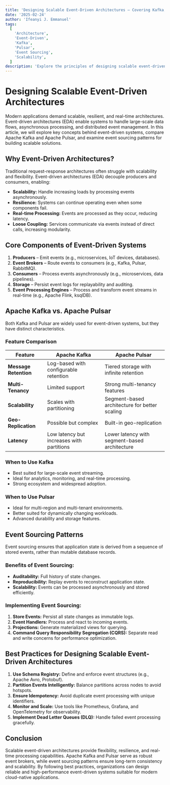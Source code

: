 ```yaml
---
title: 'Designing Scalable Event-Driven Architectures – Covering Kafka, Pulsar, and Event Sourcing Patterns'
date: '2025-02-24'
author: 'Ifeanyi J. Emmanuel'
tags:
  [
    'Architecture',
    'Event-Driven',
    'Kafka',
    'Pulsar',
    'Event Sourcing',
    'Scalability',
  ]
description: 'Explore the principles of designing scalable event-driven architectures using Kafka, Pulsar, and event sourcing patterns.'
---
```


# Designing Scalable Event-Driven Architectures

Modern applications demand scalable, resilient, and real-time architectures. Event-driven architectures (EDA) enable systems to handle large-scale data flows, asynchronous processing, and distributed event management. In this article, we will explore key concepts behind event-driven systems, compare Apache Kafka and Apache Pulsar, and examine event sourcing patterns for building scalable solutions.

## Why Event-Driven Architectures?

Traditional request-response architectures often struggle with scalability and flexibility. Event-driven architectures (EDA) decouple producers and consumers, enabling:

- **Scalability:** Handle increasing loads by processing events asynchronously.
- **Resilience:** Systems can continue operating even when some components fail.
- **Real-time Processing:** Events are processed as they occur, reducing latency.
- **Loose Coupling:** Services communicate via events instead of direct calls, increasing modularity.

## Core Components of Event-Driven Systems

1. **Producers** – Emit events (e.g., microservices, IoT devices, databases).
2. **Event Brokers** – Route events to consumers (e.g., Kafka, Pulsar, RabbitMQ).
3. **Consumers** – Process events asynchronously (e.g., microservices, data pipelines).
4. **Storage** – Persist event logs for replayability and auditing.
5. **Event Processing Engines** – Process and transform event streams in real-time (e.g., Apache Flink, ksqlDB).

## Apache Kafka vs. Apache Pulsar

Both Kafka and Pulsar are widely used for event-driven systems, but they have distinct characteristics.

### Feature Comparison

<table>
  <thead>
    <tr>
      <th>Feature</th>
      <th>Apache Kafka</th>
      <th>Apache Pulsar</th>
    </tr>
  </thead>
  <tbody>
    <tr>
      <td>
        <strong>Message Retention</strong>
      </td>
      <td>Log-based with configurable retention</td>
      <td>Tiered storage with infinite retention</td>
    </tr>
    <tr>
      <td>
        <strong>Multi-Tenancy</strong>
      </td>
      <td>Limited support</td>
      <td>Strong multi-tenancy features</td>
    </tr>
    <tr>
      <td>
        <strong>Scalability</strong>
      </td>
      <td>Scales with partitioning</td>
      <td>Segment-based architecture for better scaling</td>
    </tr>
    <tr>
      <td>
        <strong>Geo-Replication</strong>
      </td>
      <td>Possible but complex</td>
      <td>Built-in geo-replication</td>
    </tr>
    <tr>
      <td>
        <strong>Latency</strong>
      </td>
      <td>Low latency but increases with partitions</td>
      <td>Lower latency with segment-based architecture</td>
    </tr>
  </tbody>
</table>

### When to Use Kafka

- Best suited for large-scale event streaming.
- Ideal for analytics, monitoring, and real-time processing.
- Strong ecosystem and widespread adoption.

### When to Use Pulsar

- Ideal for multi-region and multi-tenant environments.
- Better suited for dynamically changing workloads.
- Advanced durability and storage features.

## Event Sourcing Patterns

Event sourcing ensures that application state is derived from a sequence of stored events, rather than mutable database records.

### Benefits of Event Sourcing:

- **Auditability:** Full history of state changes.
- **Reproducibility:** Replay events to reconstruct application state.
- **Scalability:** Events can be processed asynchronously and stored efficiently.

### Implementing Event Sourcing:

1. **Store Events:** Persist all state changes as immutable logs.
2. **Event Handlers:** Process and react to incoming events.
3. **Projections:** Generate materialized views for querying.
4. **Command Query Responsibility Segregation (CQRS):** Separate read and write concerns for performance optimization.

## Best Practices for Designing Scalable Event-Driven Architectures

1. **Use Schema Registry:** Define and enforce event structures (e.g., Apache Avro, Protobuf).
2. **Partition Events Intelligently:** Balance partitions across nodes to avoid hotspots.
3. **Ensure Idempotency:** Avoid duplicate event processing with unique identifiers.
4. **Monitor and Scale:** Use tools like Prometheus, Grafana, and OpenTelemetry for observability.
5. **Implement Dead Letter Queues (DLQ):** Handle failed event processing gracefully.

## Conclusion

Scalable event-driven architectures provide flexibility, resilience, and real-time processing capabilities. Apache Kafka and Pulsar serve as robust event brokers, while event sourcing patterns ensure long-term consistency and scalability. By following best practices, organizations can design reliable and high-performance event-driven systems suitable for modern cloud-native applications.
